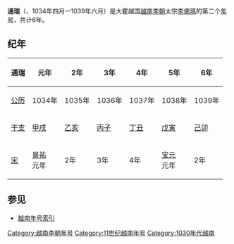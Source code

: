 {{Eranamebox|年号=通瑞
|起讫时间= 1034年四月—1039年六月
|政权= [[越南李朝|越南李朝]]
|帝王=太宗[[李佛瑪|李佛瑪]]
|历时= 6年
|timeline=
|说明=
}}
'''通瑞'''（{{lang|vi|Thông Thụy}}、1034年四月—1039年六月）是大瞿越国[[越南李朝|越南李朝]]太宗[[李佛瑪|李佛瑪]]的第二个[[年号|年号]]，共计6年。

==纪年==

{| class="wikitable"  style="text-align:center"
!通瑞||元年||2年||3年||4年||5年||6年
|-
|[[公历|公历]]||1034年||1035年||1036年||1037年||1038年||1039年
|-
|[[干支|干支]]||[[甲戌|甲戌]]||[[乙亥|乙亥]]||[[丙子|丙子]]||[[丁丑|丁丑]]||[[戊寅|戊寅]]||[[己卯|己卯]]
|-
|[[北宋|宋]]||[[景祐|景祐]]<br />元年||2年||3年||4年||[[宝元|宝元]]<br />元年||2年
|}

==参见==
*[[越南年号索引|越南年号索引]]

{{年号|[[天成_(李佛瑪)|天成]]|[[越南年号索引|越南李朝年号]]|[[乾符有道|乾符有道]]}}
{{越南年號}}
[[Category:越南李朝年号|Category:越南李朝年号]]
[[Category:11世纪越南年号|Category:11世纪越南年号]]
[[Category:1030年代越南|Category:1030年代越南]]